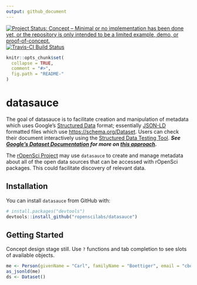 ```yaml
---
output: github_document
---
```


[![Project Status: Concept – Minimal or no implementation has been done yet, or the repository is only intended to be a limited example, demo, or proof-of-concept.](https://img.shields.io/badge/repo%20status-concept-orange.svg)](http://www.repostatus.org/#concept)
[![Travis-CI Build Status](https://travis-ci.org/ropenscilabs/datasauce.svg?branch=master)](https://travis-ci.org/ropenscilabs/datasauce)



<!-- README.md is generated from README.Rmd. Please edit that file -->

```r
knitr::opts_chunk$set(
  collapse = TRUE,
  comment = "#>",
  fig.path = "README-"
)
```

# datasauce

The goal of datasauce is to facilitate creation and manipulation of metadata which uses Google's [Structured Data](https://developers.google.com/search/docs/guides/intro-structured-data) format; essentially [JSON-LD](https://json-ld.org) formatted files which use <https://schema.org/Dataset>.  Users can check their document interactively using the [Structured Data Testing Tool](https://search.google.com/structured-data/testing-tool). ***See [Google's Dataset Documentation](https://developers.google.com/search/docs/data-types/dataset) for more on [this approach](https://ai.googleblog.com/2017/01/facilitating-discovery-of-public.html).***



The [rOpenSci Project](https://ropensci.org) may use `datasauce` to create and manage metadata 
about all of the open data sources that can be accessed with rOpenSci packages.  This could facilitate
discovery of relevant data.

## Installation

You can install `datasauce` from GitHub with:

```r
# install.packages("devtools")
devtools::install_github("ropenscilabs/datasauce")
```

## Getting Started

Concept design stage still.  Use `?` functions and tab completion to see slots of available objects.

```r
me <- Person(givenName = "Carl", familyName = "Boettiger", email = "cboettig@ropensci.org")
as_jsonld(me)
ds <- Dataset()
```
